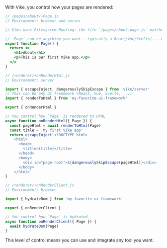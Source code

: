 With Vike, you control how your pages are rendered:

```jsx
// /pages/about/+Page.js
// Environment: browser and server

// Vike uses Filesystem Routing: the file `/pages/about.page.js` matches the URL `/about`.

// `Page` can be anything you want — typically a React/Vue/Svelte/... component.
export function Page() {
  return <>
    <h1>About</h1>
    <p>This is our first Vike app.</p>
  </>
}
```

```js
// /renderer/+onRenderHtml.js
// Environment: server

import { escapeInject, dangerouslySkipEscape } from 'vike/server'
// This can be any UI framework (React, Vue, Svelte, ...)
import { renderToHtml } from 'my-favorite-ui-framework'

export { onRenderHtml }

// You control how `Page` is rendered to HTML
async function onRenderHtml({ Page }) {
  const pageHtml = await renderToHtml(Page)
  const title = 'My first Vike app'
  return escapeInject`<!DOCTYPE html>
    <html>
      <head>
        <title>{title}</title>
      </head>
      <body>
        <div id="page-root">${dangerouslySkipEscape(pageHtml)}</div>
      </body>
    </html>`
}
```

```js
// /renderer/+onRenderClient.js
// Environment: browser

import { hydrateDom } from 'my-favorite-ui-framework'

export { onRenderClient }

// You control how `Page` is hydrated
async function onRenderClient({ Page }) {
  await hydrateDom(Page)
}
```

This level of control means you can use and integrate any tool you want.
